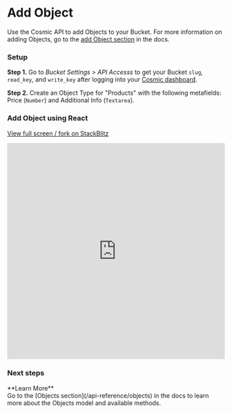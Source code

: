 
# Add Object

Use the Cosmic API to add Objects to your Bucket. For more information on adding Objects, go to the [add Object section](/api-reference/objects#add-object) in the docs.

### Setup

**Step 1.** Go to <i>Bucket Settings > API Accesss</i> to get your Bucket `slug`, `read_key`, and `write_key` after logging into your [Cosmic dashboard](https://app.cosmicjs.com/login).

**Step 2.** Create an Object Type for "Products" with the following metafields: Price (`Number`) and Additional Info (`Textarea`).

### Add Object using React

[View full screen / fork on StackBlitz ](https://stackblitz.com/edit/cosmic-add-object)

<iframe
  src="https://stackblitz.com/edit/cosmic-add-object?embed=1&file=index.js"
  width="100%"
  height="500"
  frameBorder="0"
></iframe>

### Next steps

<Callout emoji="💡">
  **Learn More**
  <br />
  Go to the [Objects section](/api-reference/objects) in the docs to learn more
  about the Objects model and available methods.
</Callout>
